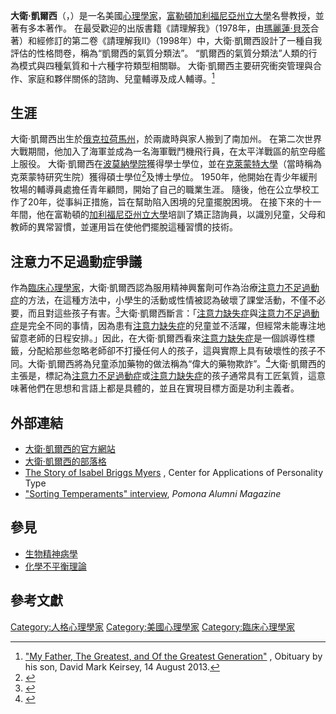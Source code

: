 {{short description|American psychologist}}
{{Infobox scientist
| name              = 大衛·凱爾西
| image             = David west keirsey.jpg
| caption           = David Keirsey
| birth_date        = {{birth date|1921|08|31}}
| birth_place       = [[奧克拉荷馬市|奧克拉荷馬市]]
| death_date        = {{death date and age|2013|07|30|1921|8|31}}
| residence         =
| citizenship       = [[美國人|美國人]]
| field             = [[人格心理學|人格心理學]]
| work_institution  = [[加利福尼亞州立大學|加利福尼亞州立大學]]
| alma_mater        = [[波莫納學院|波莫納學院]]<br />[[克萊蒙研究大學|克萊蒙研究大學]]
| doctoral_advisor  =
| doctoral_students =
| known_for         = ''《[[請理解我|請理解我]]》'', <br> [[凱爾西的氣質分類法|凱爾西的氣質分類法]]
| prizes            = 
}}
'''大衛·凱爾西'''（{{Lang|en|David West Keirsey}}，{{Bd|1921年|8月31日|2013年|7月30日}}）是一名美國[[心理學家|心理學家]]，[[富勒頓|富勒頓]][[加利福尼亞州立大學|加利福尼亞州立大學]]名譽教授，並著有多本著作。 在最受歡迎的出版書籍《請理解我》（1978年，由[[瑪麗蓮·貝茨|瑪麗蓮·貝茨]]合著）和經修訂的第二卷《請理解我II》（1998年）中，大衛·凱爾西設計了一種自我評估的性格問卷，稱為“凱爾西的氣質分類法”。 “凱爾西的氣質分類法”人類的行為模式與四種氣質和十六種字符類型相關聯。 大衛·凱爾西主要研究衝突管理與合作、家庭和夥伴關係的諮詢、兒童輔導及成人輔導。<ref>[http://davidmarkkeirsey.wordpress.com/2013/08/14/my-father/ "My Father, The Greatest, and Of the Greatest Generation"] {{Wayback|url=http://davidmarkkeirsey.wordpress.com/2013/08/14/my-father/ |date=20200928122855 }}, Obituary by his son, David Mark Keirsey, 14 August 2013.</ref>

==生涯==
大衛·凱爾西出生於[[俄克拉荷馬州|俄克拉荷馬州]]，於兩歲時與家人搬到了南加州。 在第二次世界大戰期間，他加入了海軍並成為一名海軍戰鬥機飛行員，在太平洋戰區的航空母艦上服役。 大衛·凱爾西在[[波莫納學院|波莫納學院]]獲得學士學位，並在[[克萊蒙特大學|克萊蒙特大學]]（當時稱為克萊蒙特研究生院）獲得碩士學位<ref>{{Cite web |url=http://davidmarkkeirsey.wordpress.com/2015/07/30/a-turning-point/ |title=存档副本 |access-date=2021-03-08 |archive-date=2020-09-28 |archive-url=https://web.archive.org/web/20200928122857/https://davidmarkkeirsey.wordpress.com/2015/07/30/a-turning-point// |dead-url=no }}</ref>及博士學位。 1950年，他開始在青少年緩刑牧場的輔導員處擔任青年顧問，開始了自己的職業生涯。 隨後，他在公立學校工作了20年，從事糾正措施，旨在幫助陷入困境的兒童擺脫困境。 在接下來的十一年間，他在富勒頓的[[加利福尼亞州立大學|加利福尼亞州立大學]]培訓了矯正諮詢員，以識別兒童，父母和教師的異常習慣，並運用旨在使他們擺脫這種習慣的技術。

==注意力不足過動症爭議==
作為[[臨床心理學家|臨床心理學家]]，大衛·凱爾西認為服用精神興奮劑可作為治療[[注意力不足過動症|注意力不足過動症]]的方法，在這種方法中，小學生的活動或性情被認為破壞了課堂活動，不僅不必要，而且對這些孩子有害。<ref>{{cite web|url=http://www.keirsey.com/abuseit_looseit.aspx|title=Abuse it – Lose it at Keirsey.com|access-date=2008-08-02|archive-date=2016-06-17|archive-url=https://web.archive.org/web/20160617002537/http://www.keirsey.com/abuseit_looseit.aspx|dead-url=no}}</ref>大衛·凱爾西斷言：「[[注意力缺失症|注意力缺失症]]與[[注意力不足過動症|注意力不足過動症]]是完全不同的事情，因為患有[[注意力缺失症|注意力缺失症]]的兒童並不活躍，但經常未能專注地留意老師的日程安排。」因此，在大衛·凱爾西看來[[注意力缺失症|注意力缺失症]]是一個誤導性標籤，分配給那些忽略老師卻不打擾任何人的孩子，這與實際上具有破壞性的孩子不同。大衛·凱爾西將為兒童添加藥物的做法稱為“偉大的藥物欺詐”。<ref name=hoax>{{cite web|url=https://davidmarkkeirsey.wordpress.com/2019/10/19/the-evil-practice-of-narcotherapy/|title=The Great A.D.D. Hoax|access-date=2020-03-27|archive-date=2020-11-29|archive-url=https://web.archive.org/web/20201129160442/https://davidmarkkeirsey.wordpress.com/2019/10/19/the-evil-practice-of-narcotherapy/|dead-url=no}}</ref>大衛·凱爾西的主張是，標記為[[注意力不足過動症|注意力不足過動症]]或[[注意力缺失症|注意力缺失症]]的孩子通常具有工匠氣質，這意味著他們在思想和言語上都是具體的，並且在實現目標方面是功利主義者。

==外部連結==
{{Wikiquote|Psychological Type}}
* [http://keirsey.com/ 大衛·凱爾西的官方網站] {{Wayback|url=http://keirsey.com/ |date=20061031235400 }}
* [http://professorkeirsey.wordpress.com 大衛·凱爾西的部落格] {{Wayback|url=http://professorkeirsey.wordpress.com/ |date=20210116170910 }}
* [http://www.capt.org/The_MBTI_Instrument/Isabel%20Myers.cfm The Story of Isabel Briggs Myers] {{Wayback|url=http://www.capt.org/The_MBTI_Instrument/Isabel%20Myers.cfm |date=20040624023521 }},  Center for Applications of Personality Type
* [https://web.archive.org/web/20060901175026/http://www.pomona.edu/Magazine/pcmfl05/FSkeirsey.shtml "Sorting Temperaments" interview], ''Pomona Alumni Magazine''

==參見==
* [[生物精神病學|生物精神病學]]
* [[化學不平衡理論|化學不平衡理論]]

==參考文獻==
{{reflist}}

{{DEFAULTSORT: Keirsey, David}}
[[Category:人格心理學家|Category:人格心理學家]]
[[Category:美國心理學家|Category:美國心理學家]]
[[Category:臨床心理學家|Category:臨床心理學家]]